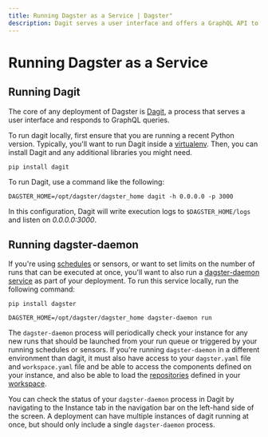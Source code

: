 ```yaml
---
title: Running Dagster as a Service | Dagster"
description: Dagit serves a user interface and offers a GraphQL API to Dagster. Here's how to run it.
---
```


# Running Dagster as a Service

## Running Dagit

The core of any deployment of Dagster is [Dagit](/concepts/dagit/dagit), a process that serves a user interface and responds to GraphQL queries.

To run dagit locally, first ensure that you are running a recent Python version. Typically, you'll want to run Dagit inside a [virtualenv](https://virtualenv.pypa.io/en/stable/). Then, you can install Dagit and any additional libraries you might need.

```shell
pip install dagit
```

To run Dagit, use a command like the following:

```shell
DAGSTER_HOME=/opt/dagster/dagster_home dagit -h 0.0.0.0 -p 3000
```

In this configuration, Dagit will write execution logs to `$DAGSTER_HOME/logs` and listen on _0.0.0.0:3000_.

## Running dagster-daemon

If you're using [schedules](/concepts/partitions-schedules-sensors/schedules) or sensors, or want to set limits on the number of runs that can be executed at once, you'll want to also run a [dagster-daemon service](/deployment/dagster-daemon) as part of your deployment. To run this service locally, run the following command:

```shell
pip install dagster

DAGSTER_HOME=/opt/dagster/dagster_home dagster-daemon run
```

The `dagster-daemon` process will periodically check your instance for any new runs that should be launched from your run queue or triggered by your running schedules or sensors. If you're running `dagster-daemon` in a different environment than dagit, it must also have access to your `dagster.yaml` file and `workspace.yaml` file and be able to access the components defined on your instance, and also be able to load the [repositories](/concepts/repositories-workspaces/repositories) defined in your [workspace](/concepts/repositories-workspaces/workspaces).

You can check the status of your `dagster-daemon` process in Dagit by navigating to the Instance tab in the navigation bar on the left-hand side of the screen. A deployment can have multiple instances of dagit running at once, but should only include a single `dagster-daemon` process.
